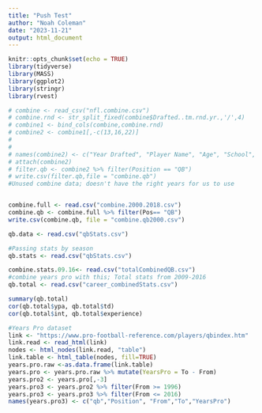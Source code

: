 ```yaml
---
title: "Push Test"
author: "Noah Coleman"
date: "2023-11-21"
output: html_document
---
```


```r
knitr::opts_chunk$set(echo = TRUE)
library(tidyverse)
library(MASS)
library(ggplot2)
library(stringr)
library(rvest)
```


```r

# combine <- read_csv("nfl.combine.csv")
# combine.rnd <- str_split_fixed(combine$Drafted..tm.rnd.yr.,'/',4)
# combine1 <- bind_cols(combine,combine.rnd)
# combine2 <- combine1[,-c(13,16,22)]
# 
# 
# names(combine2) <- c("Year Drafted", "Player Name", "Age", "School", "Height", "Weight", "40 Yd Dash", "Vertical Jump", " Bench Press(Reps)", "Broad Jump", "3 Cone Agility", "20 Yd Shuttle", "BMI", "Player Type", "Position", "Drafted", "Team", "Round Drafted","Pick Number")
# attach(combine2)
# filter.qb <- combine2 %>% filter(Position == "QB")
# write.csv(filter.qb,file = "combine.qb")
#Unused combine data; doesn't have the right years for us to use


combine.full <- read.csv("combine.2000.2018.csv")
combine.qb <- combine.full %>% filter(Pos== "QB")
write.csv(combine.qb, file = "combine.qb2000.csv")
```
```r
qb.data <- read.csv("qbStats.csv")

```

```r
#Passing stats by season
qb.stats <- read.csv("qbStats.csv")

combine.stats.09.16<- read.csv("totalCombinedQB.csv")
#combine years pro with this; Total stats from 2009-2016
qb.total <- read.csv("career_combinedStats.csv")

summary(qb.total)
cor(qb.total$ypa, qb.total$td)
cor(qb.total$int, qb.total$experience)

```


```r
#Years Pro dataset
link <- "https://www.pro-football-reference.com/players/qbindex.htm"
link.read <- read_html(link)
nodes <- html_nodes(link.read, "table")
link.table <- html_table(nodes, fill=TRUE)
years.pro.raw <-as.data.frame(link.table)
years.pro <- years.pro.raw %>% mutate(YearsPro = To - From)
years.pro2 <- years.pro[,-3]
years.pro3 <- years.pro2 %>% filter(From >= 1996)
years.pro3 <- years.pro3 %>% filter(From <= 2016)
names(years.pro3) <- c("qb","Position", "From","To","YearsPro")

```


